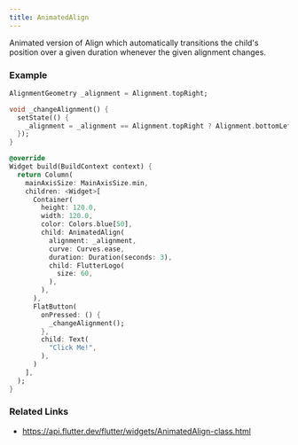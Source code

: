 ```yaml
---
title: AnimatedAlign
---
```


Animated version of Align which automatically transitions the child's position over a given duration whenever the given alignment changes.

### Example

```dart liveslice=AnimatedAlign
AlignmentGeometry _alignment = Alignment.topRight;

void _changeAlignment() {
  setState(() {
    _alignment = _alignment == Alignment.topRight ? Alignment.bottomLeft : Alignment.topRight;
  });
}

@override
Widget build(BuildContext context) {
  return Column(
    mainAxisSize: MainAxisSize.min,
    children: <Widget>[
      Container(
        height: 120.0,
        width: 120.0,
        color: Colors.blue[50],
        child: AnimatedAlign(
          alignment: _alignment,
          curve: Curves.ease,
          duration: Duration(seconds: 3),
          child: FlutterLogo(
            size: 60,
          ),
        ),
      ),
      FlatButton(
        onPressed: () {
          _changeAlignment();
        },
        child: Text(
          "Click Me!",
        ),
      )
    ],
  );
}
```

### Related Links
- https://api.flutter.dev/flutter/widgets/AnimatedAlign-class.html
